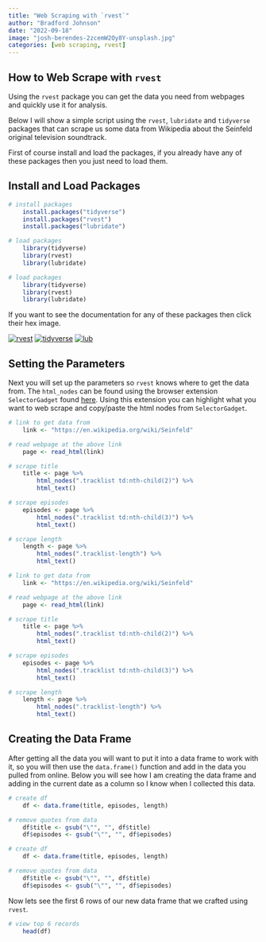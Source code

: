 ```yaml
---
title: "Web Scraping with `rvest`"
author: "Bradford Johnson"
date: "2022-09-18"
image: "josh-berendes-2zcemW2Oy8Y-unsplash.jpg"
categories: [web scraping, rvest]
---
```


## **How to Web Scrape with `rvest`**

Using the `rvest` package you can get the data you need from webpages and quickly use it for analysis.

Below I will show a simple script using the `rvest`, `lubridate` and `tidyverse` packages that can scrape us some data from Wikipedia about the Seinfeld original television soundtrack.

First of course install and load the packages, if you already have any of these packages then you just need to load them.

## Install and Load Packages

``` r
# install packages
    install.packages("tidyverse")
    install.packages("rvest")
    install.packages("lubridate")

# load packages
    library(tidyverse)
    library(rvest)
    library(lubridate)
```

```r
# load packages
    library(tidyverse)
    library(rvest)
    library(lubridate)
```

If you want to see the documentation for any of these packages then click their hex image.

[![rvest](https://github.com/rstudio/hex-stickers/blob/master/thumbs/rvest.png?raw=true)](https://rvest.tidyverse.org/) [![tidyverse](https://github.com/rstudio/hex-stickers/blob/master/thumbs/tidyverse.png?raw=true)](https://tidyverse.tidyverse.org/) [![lub](https://github.com/rstudio/hex-stickers/blob/master/thumbs/lubridate.png?raw=true)](https://lubridate.tidyverse.org/)

## Setting the Parameters

Next you will set up the parameters so `rvest` knows where to get the data from. The `html_nodes` can be found using the browser extension `SelectorGadget` found [here](https://chrome.google.com/webstore/detail/selectorgadget/mhjhnkcfbdhnjickkkdbjoemdmbfginb). Using this extension you can highlight what you want to web scrape and copy/paste the html nodes from `SelectorGadget`.

``` r
# link to get data from
    link <- "https://en.wikipedia.org/wiki/Seinfeld"

# read webpage at the above link
    page <- read_html(link)

# scrape title
    title <- page %>%
        html_nodes(".tracklist td:nth-child(2)") %>%
        html_text()

# scrape episodes
    episodes <- page %>%
        html_nodes(".tracklist td:nth-child(3)") %>%
        html_text()

# scrape length
    length <- page %>%
        html_nodes(".tracklist-length") %>%
        html_text()
```

```r
# link to get data from
    link <- "https://en.wikipedia.org/wiki/Seinfeld"

# read webpage at the above link
    page <- read_html(link)

# scrape title
    title <- page %>%
        html_nodes(".tracklist td:nth-child(2)") %>%
        html_text()

# scrape episodes
    episodes <- page %>%
        html_nodes(".tracklist td:nth-child(3)") %>%
        html_text()

# scrape length
    length <- page %>%
        html_nodes(".tracklist-length") %>%
        html_text()
```

## Creating the Data Frame

After getting all the data you will want to put it into a data frame to work with it, so you will then use the `data.frame()` function and add in the data you pulled from online. Below you will see how I am creating the data frame and adding in the current date as a column so I know when I collected this data.

``` r
# create df
    df <- data.frame(title, episodes, length)

# remove quotes from data
    df$title <- gsub("\"", "", df$title)
    df$episodes <- gsub("\"", "", df$episodes)
```

```r
# create df
    df <- data.frame(title, episodes, length)

# remove quotes from data
    df$title <- gsub("\"", "", df$title)
    df$episodes <- gsub("\"", "", df$episodes)
```

Now lets see the first 6 rows of our new data frame that we crafted using `rvest`.

```r
# view top 6 records
    head(df)
```
